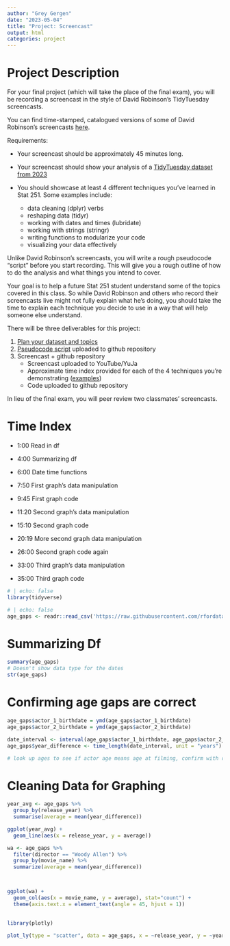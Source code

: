 ```yaml
---
author: "Grey Gergen"
date: "2023-05-04"
title: "Project: Screencast"
output: html
categories: project
---
```


# Project Description

For your final project (which will take the place of the final exam), you will be recording a screencast in the style of David Robinson's TidyTuesday screencasts.

You can find time-stamped, catalogued versions of some of David Robinson's screencasts [here](https://www.rscreencasts.com/).

Requirements:

-   Your screencast should be approximately 45 minutes long.

-   Your screencast should show your analysis of a [TidyTuesday dataset from 2023](https://github.com/rfordatascience/tidytuesday)

-   You should showcase at least 4 different techniques you've learned in Stat 251. Some examples include:

    -   data cleaning (dplyr) verbs
    -   reshaping data (tidyr)
    -   working with dates and times (lubridate)
    -   working with strings (stringr)
    -   writing functions to modularize your code
    -   visualizing your data effectively

Unlike David Robinson's screencasts, you will write a rough pseudocode "script" before you start recording. This will give you a rough outline of how to do the analysis and what things you intend to cover.

Your goal is to help a future Stat 251 student understand some of the topics covered in this class. So while David Robinson and others who record their screencasts live might not fully explain what he's doing, you should take the time to explain each technique you decide to use in a way that will help someone else understand.

There will be three deliverables for this project:

1.  [Plan your dataset and topics](Dataset-Topics.qmd)
2.  [Pseudocode script](pseudocode.qmd) uploaded to github repository
3.  Screencast + github repository
    -   Screencast uploaded to YouTube/YuJa
    -   Approximate time index provided for each of the 4 techniques you're demonstrating ([examples](https://www.rscreencasts.com/))
    -   Code uploaded to github repository

In lieu of the final exam, you will peer review two classmates' screencasts.

# Time Index

-   1:00 Read in df

-   4:00 Summarizing df

-   6:00 Date time functions

-   7:50 First graph's data manipulation

-   9:45 First graph code

-   11:20 Second graph's data manipulation

-   15:10 Second graph code

-   20:19 More second graph data manipulation

-   26:00 Second graph code again

-   33:00 Third graph's data manipulation

-   35:00 Third graph code

```r
# | echo: false
library(tidyverse)
```

```r
# | echo: false
age_gaps <- readr::read_csv('https://raw.githubusercontent.com/rfordatascience/tidytuesday/master/data/2023/2023-02-14/age_gaps.csv')
```

# Summarizing Df

```r

summary(age_gaps)
# Doesn't show data type for the dates
str(age_gaps)

```

# Confirming age gaps are correct

```r
age_gaps$actor_1_birthdate = ymd(age_gaps$actor_1_birthdate)
age_gaps$actor_2_birthdate = ymd(age_gaps$actor_2_birthdate)

date_interval <- interval(age_gaps$actor_1_birthdate, age_gaps$actor_2_birthdate)
age_gaps$year_difference <- time_length(date_interval, unit = "years")

# look up ages to see if actor age means age at filming, confirm with readme
```

# Cleaning Data for Graphing

```r

year_avg <- age_gaps %>%
  group_by(release_year) %>%
  summarise(average = mean(year_difference))

ggplot(year_avg) +
  geom_line(aes(x = release_year, y = average))

```

```r


wa <- age_gaps %>%
  filter(director == "Woody Allen") %>%
  group_by(movie_name) %>%
  summarize(average = mean(year_difference))



ggplot(wa) +
  geom_col(aes(x = movie_name, y = average), stat="count") +
  theme(axis.text.x = element_text(angle = 45, hjust = 1))
  


```

```r
library(plotly)

plot_ly(type = "scatter", data = age_gaps, x = ~release_year, y = ~year_difference, mode = "markers", text = ~paste(actor_2_name, actor_1_name))
  
```
